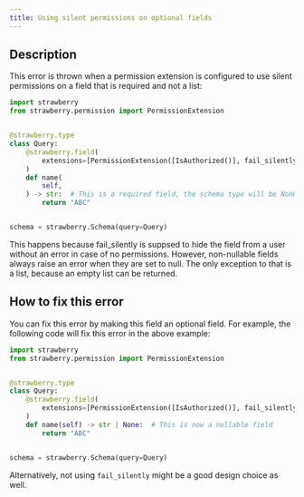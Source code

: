 ```yaml
---
title: Using silent permissions on optional fields
---
```



## Description

This error is thrown when a permission extension is configured to use silent
permissions on a field that is required and not a list:

```python
import strawberry
from strawberry.permission import PermissionExtension


@strawberry.type
class Query:
    @strawberry.field(
        extensions=[PermissionExtension([IsAuthorized()], fail_silently=True)]
    )
    def name(
        self,
    ) -> str:  # This is a required field, the schema type will be NonNull (String!)
        return "ABC"


schema = strawberry.Schema(query=Query)
```

This happens because fail_silently is suppsed to hide the field from a user
without an error in case of no permissions. However, non-nullable fields always
raise an error when they are set to null. The only exception to that is a list,
because an empty list can be returned.

## How to fix this error

You can fix this error by making this field an optional field. For example, the
following code will fix this error in the above example:

```python
import strawberry
from strawberry.permission import PermissionExtension


@strawberry.type
class Query:
    @strawberry.field(
        extensions=[PermissionExtension([IsAuthorized()], fail_silently=True)]
    )
    def name(self) -> str | None:  # This is now a nullable field
        return "ABC"


schema = strawberry.Schema(query=Query)
```

Alternatively, not using `fail_silently` might be a good design choice as well.
